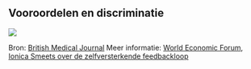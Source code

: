 ## Vooroordelen en discriminatie

![](./media/ai_risks/bias_bmj.jpg){fig-align="center"}

::: {.footer}

Bron: [British Medical Journal](https://www.bmj.com/content/372/bmj.n304)
Meer informatie: [World Economic Forum](https://www.weforum.org/agenda/2021/07/ai-machine-learning-bias-discrimination/), [Ionica Smeets over de zelfversterkende feedbackloop](https://www.ionica.nl/510-staandehoudingen-en-de-zelfversterkende-feedback-loop/)

:::